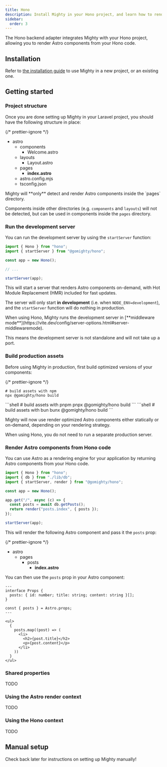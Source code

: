 ```yaml
---
title: Hono
description: Install Mighty in your Hono project, and learn how to render Astro components from your Hono code.
sidebar:
  order: 3
---
```



The Hono backend adapter integrates Mighty with your Hono project, allowing you to render Astro components from your Hono code.

## Installation

Refer to [the installation guide](/guides/hello-world/installation) to use Mighty in a new project, or an existing one.

## Getting started

### Project structure

Once you are done setting up Mighty in your Laravel project, you should have the following structure in place:

{/* prettier-ignore */}
<FileTree>
- astro
  - components
    - Welcome.astro
  - layouts
    - Layout.astro
  - pages
    - **index.astro**
  - astro.config.mjs
  - tsconfig.json
</FileTree>

<Aside type="caution">
Mighty will **only** detect and render Astro components inside the `pages` directory.

Components inside other directories (e.g. `components` and `layouts`) will not be detected, but can be used in components inside the `pages` directory.

</Aside>

### Run the development server

You can run the development server by using the `startServer` function:

```ts {8}
import { Hono } from "hono";
import { startServer } from "@gomighty/hono";

const app = new Hono();

// ...

startServer(app);
```

This will start a server that renders Astro components on-demand, with Hot Module Replacement (HMR) included for fast updates.

The server will only start **in development** (i.e. when `NODE_ENV=development`), and the `startServer` function will do nothing in production.

<Aside>
When using Hono, Mighty runs the development server in [**middleware mode**](https://vite.dev/config/server-options.html#server-middlewaremode).

This means the development server is not standalone and will not take up a port.

</Aside>

### Build production assets

Before using Mighty in production, first build optimized versions of your components:

{/* prettier-ignore */}
<PackageManagerTabs>
  <Fragment slot="npm">
  ```shell
  # build assets with npm
  npx @gomighty/hono build
  ```
  </Fragment>
  <Fragment slot="pnpm">
  ```shell
  # build assets with pnpm
  pnpx @gomighty/hono build
  ```
  </Fragment>
  <Fragment slot="bun">
  ```shell
  # build assets with bun
  bunx @gomighty/hono build
  ```
  </Fragment>
</PackageManagerTabs>

Mighty will now use render optimized Astro components either statically or on-demand, depending on your rendering strategy.

<Aside>
  When using Hono, you do not need to run a separate production server.
</Aside>

### Render Astro components from Hono code

You can use Astro as a rendering engine for your application by returning Astro components from your Hono code.

```ts {7-10}
import { Hono } from "hono";
import { db } from "./lib/db";
import { startServer, render } from "@gomighty/hono";

const app = new Hono();

app.get("/", async (c) => {
  const posts = await db.getPosts();
  return render("posts.index", { posts });
});

startServer(app);
```

This will render the following Astro component and pass it the `posts` prop:

{/* prettier-ignore */}
<FileTree>
- astro
  - pages
    - posts
      - **index.astro**
</FileTree>

You can then use the `posts` prop in your Astro component:

```astro title="resources/astro/pages/posts/index.astro"
---
interface Props {
  posts: { id: number; title: string; content: string }[];
}

const { posts } = Astro.props;
---

<ul>
  {
    posts.map((post) => (
      <li>
        <h2>{post.title}</h2>
        <p>{post.content}</p>
      </li>
    ))
  }
</ul>
```

### Shared properties

TODO

### Using the Astro render context

TODO

### Using the Hono context

TODO

## Manual setup

<Aside>Check back later for instructions on setting up Mighty manually!</Aside>
